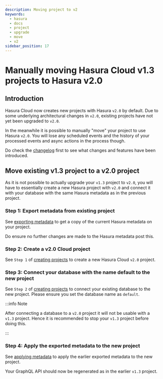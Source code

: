```yaml
---
description: Moving project to v2
keywords:
  - hasura
  - docs
  - project
  - upgrade
  - move
  - v2
sidebar_position: 17
---
```


# Manually moving Hasura Cloud v1.3 projects to Hasura v2.0

## Introduction

Hasura Cloud now creates new projects with Hasura `v2.0` by default. Due
to some underlying architectural changes in `v2.0`, existing projects
have not yet been upgraded to `v2.0`.

In the meanwhile it is possible to manually "move" your project to use
Hasura `v2.0`. You will lose any scheduled events and the history of
your processed events and async actions in the process though.

Do check the
[changelog](https://github.com/hasura/graphql-engine/releases) first to
see what changes and features have been introduced.

## Move existing v1.3 project to a v2.0 project

As it is not possible to actually upgrade your `v1.3` project to `v2.0`,
you will have to essentially create a new Hasura project with `v2.0` and
connect it with your database with the same Hasura metadata as in the
previous project.

### Step 1: Export metadata from existing project

See [exporting metadata](/graphql/core/migrations/manage-metadata.mdx) to get a copy of the
current Hasura metadata on your project.

Do ensure no further changes are made to the Hasura metadata post this.

### Step 2: Create a v2.0 Cloud project

See `Step 1` of [creating projects](/graphql/cloud/projects/create.mdx) to create a new
Hasura Cloud `v2.0` project.

### Step 3: Connect your database with the name **default** to the new project

See `Step 2` of [creating projects](/graphql/cloud/projects/create.mdx) to connect your
existing database to the new project. Please ensure you set the database
name as `default`.

:::info Note

After connecting a database to a `v2.0` project it will not be usable
with a `v1.3` project. Hence it is recommended to stop your `v1.3`
project before doing this.

:::

### Step 4: Apply the exported metadata to the new project

See [applying metadata](/graphql/core/migrations/manage-metadata.mdx) to apply the earlier
exported metadata to the new project.

Your GraphQL API should now be regenerated as in the earlier `v1.3`
project.
